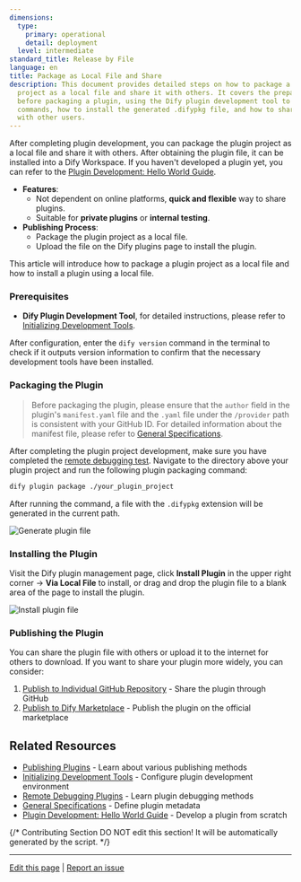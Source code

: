```yaml
---
dimensions:
  type:
    primary: operational
    detail: deployment
  level: intermediate
standard_title: Release by File
language: en
title: Package as Local File and Share
description: This document provides detailed steps on how to package a Dify plugin
  project as a local file and share it with others. It covers the preparation work
  before packaging a plugin, using the Dify plugin development tool to execute packaging
  commands, how to install the generated .difypkg file, and how to share plugin files
  with other users.
---
```


After completing plugin development, you can package the plugin project as a local file and share it with others. After obtaining the plugin file, it can be installed into a Dify Workspace. If you haven't developed a plugin yet, you can refer to the [Plugin Development: Hello World Guide](/plugin-dev-en/0211-getting-started-dify-tool).

* **Features**:
  * Not dependent on online platforms, **quick and flexible** way to share plugins.
  * Suitable for **private plugins** or **internal testing**.
* **Publishing Process**:
  * Package the plugin project as a local file.
  * Upload the file on the Dify plugins page to install the plugin.

This article will introduce how to package a plugin project as a local file and how to install a plugin using a local file.

### Prerequisites

* **Dify Plugin Development Tool**, for detailed instructions, please refer to [Initializing Development Tools](/plugin-dev-en/0221-initialize-development-tools).

After configuration, enter the `dify version` command in the terminal to check if it outputs version information to confirm that the necessary development tools have been installed.

### Packaging the Plugin

> Before packaging the plugin, please ensure that the `author` field in the plugin's `manifest.yaml` file and the `.yaml` file under the `/provider` path is consistent with your GitHub ID. For detailed information about the manifest file, please refer to [General Specifications](/plugin-dev-en/0411-general-specifications).

After completing the plugin project development, make sure you have completed the [remote debugging test](/plugin-dev-en/0411-remote-debug-a-plugin). Navigate to the directory above your plugin project and run the following plugin packaging command:

```bash
dify plugin package ./your_plugin_project
```

After running the command, a file with the `.difypkg` extension will be generated in the current path.

![Generate plugin file](https://assets-docs.dify.ai/2024/12/98e09c04273eace8fe6e5ac976443cca.png)

### Installing the Plugin

Visit the Dify plugin management page, click **Install Plugin** in the upper right corner → **Via Local File** to install, or drag and drop the plugin file to a blank area of the page to install the plugin.

![Install plugin file](https://assets-docs.dify.ai/2024/12/8c31c4025a070f23455799f942b91a57.png)

### Publishing the Plugin

You can share the plugin file with others or upload it to the internet for others to download. If you want to share your plugin more widely, you can consider:

1. [Publish to Individual GitHub Repository](/plugin-dev-en/0322-release-to-individual-github-repo) - Share the plugin through GitHub
2. [Publish to Dify Marketplace](/plugin-dev-en/0322-release-to-dify-marketplace) - Publish the plugin on the official marketplace

## Related Resources

- [Publishing Plugins](/plugin-dev-en/0321-release-overview) - Learn about various publishing methods
- [Initializing Development Tools](/plugin-dev-en/0221-initialize-development-tools) - Configure plugin development environment
- [Remote Debugging Plugins](/plugin-dev-en/0411-remote-debug-a-plugin) - Learn plugin debugging methods
- [General Specifications](/plugin-dev-en/0411-general-specifications) - Define plugin metadata
- [Plugin Development: Hello World Guide](/plugin-dev-en/0211-getting-started-dify-tool) - Develop a plugin from scratch

{/*
Contributing Section
DO NOT edit this section!
It will be automatically generated by the script.
*/}

---

[Edit this page](https://github.com/langgenius/dify-docs/edit/main/plugin-dev-en/0322-release-by-file.mdx) | [Report an issue](https://github.com/langgenius/dify-docs/issues/new?title=Documentation%20Issue%3A%20release-by-f&body=%23%23%20Issue%20Description%0A%3C%21--%20Please%20briefly%20describe%20the%20issue%20you%20found%20--%3E%0A%0A%23%23%20Page%20Link%0Ahttps%3A%2F%2Fgithub.com%2Flanggenius%2Fdify-docs%2Fblob%2Fmain%2Fplugin-dev-en%2F0322-release-by-file.mdx%0A%0A%23%23%20Suggested%20Changes%0A%3C%21--%20If%20you%20have%20specific%20suggestions%20for%20changes%2C%20please%20describe%20them%20here%20--%3E%0A%0A%3C%21--%20Thank%20you%20for%20helping%20improve%20our%20documentation%21%20--%3E)

